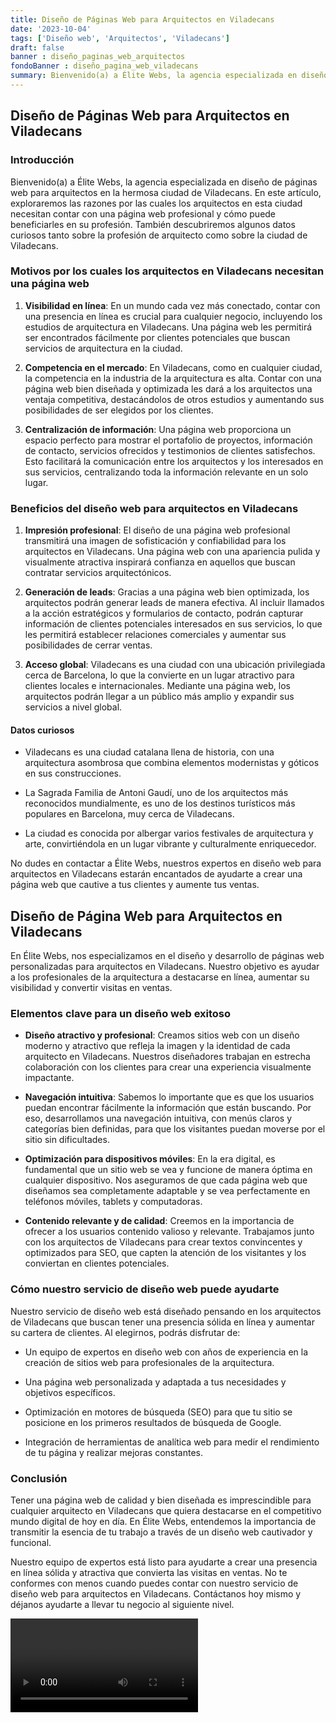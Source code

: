```yaml
---
title: Diseño de Páginas Web para Arquitectos en Viladecans
date: '2023-10-04'
tags: ['Diseño web', 'Arquitectos', 'Viladecans']
draft: false
banner : diseño_paginas_web_arquitectos
fondoBanner : diseño_pagina_web_viladecans
summary: Bienvenido(a) a Élite Webs, la agencia especializada en diseño de páginas web para arquitectos en la hermosa ciudad de Viladecans. En este artículo, exploraremos las razones por las cuales los arquitectos en esta ciudad necesitan contar con una página web profesional y cómo puede beneficiarles en su profesión. También descubriremos algunos datos curiosos tanto sobre la profesión de arquitecto como sobre la ciudad de Viladecans.
---
```


## Diseño de Páginas Web para Arquitectos en Viladecans

### Introducción

Bienvenido(a) a Élite Webs, la agencia especializada en diseño de páginas web para arquitectos en la hermosa ciudad de Viladecans. En este artículo, exploraremos las razones por las cuales los arquitectos en esta ciudad necesitan contar con una página web profesional y cómo puede beneficiarles en su profesión. También descubriremos algunos datos curiosos tanto sobre la profesión de arquitecto como sobre la ciudad de Viladecans.

### Motivos por los cuales los arquitectos en Viladecans necesitan una página web

1. **Visibilidad en línea**: En un mundo cada vez más conectado, contar con una presencia en línea es crucial para cualquier negocio, incluyendo los estudios de arquitectura en Viladecans. Una página web les permitirá ser encontrados fácilmente por clientes potenciales que buscan servicios de arquitectura en la ciudad.

2. **Competencia en el mercado**: En Viladecans, como en cualquier ciudad, la competencia en la industria de la arquitectura es alta. Contar con una página web bien diseñada y optimizada les dará a los arquitectos una ventaja competitiva, destacándolos de otros estudios y aumentando sus posibilidades de ser elegidos por los clientes.

3. **Centralización de información**: Una página web proporciona un espacio perfecto para mostrar el portafolio de proyectos, información de contacto, servicios ofrecidos y testimonios de clientes satisfechos. Esto facilitará la comunicación entre los arquitectos y los interesados en sus servicios, centralizando toda la información relevante en un solo lugar.

### Beneficios del diseño web para arquitectos en Viladecans

1. **Impresión profesional**: El diseño de una página web profesional transmitirá una imagen de sofisticación y confiabilidad para los arquitectos en Viladecans. Una página web con una apariencia pulida y visualmente atractiva inspirará confianza en aquellos que buscan contratar servicios arquitectónicos.

2. **Generación de leads**: Gracias a una página web bien optimizada, los arquitectos podrán generar leads de manera efectiva. Al incluir llamados a la acción estratégicos y formularios de contacto, podrán capturar información de clientes potenciales interesados en sus servicios, lo que les permitirá establecer relaciones comerciales y aumentar sus posibilidades de cerrar ventas.

3. **Acceso global**: Viladecans es una ciudad con una ubicación privilegiada cerca de Barcelona, lo que la convierte en un lugar atractivo para clientes locales e internacionales. Mediante una página web, los arquitectos podrán llegar a un público más amplio y expandir sus servicios a nivel global.

#### Datos curiosos

- Viladecans es una ciudad catalana llena de historia, con una arquitectura asombrosa que combina elementos modernistas y góticos en sus construcciones.

- La Sagrada Familia de Antoni Gaudí, uno de los arquitectos más reconocidos mundialmente, es uno de los destinos turísticos más populares en Barcelona, muy cerca de Viladecans.

- La ciudad es conocida por albergar varios festivales de arquitectura y arte, convirtiéndola en un lugar vibrante y culturalmente enriquecedor.

No dudes en contactar a Élite Webs, nuestros expertos en diseño web para arquitectos en Viladecans estarán encantados de ayudarte a crear una página web que cautive a tus clientes y aumente tus ventas.

<GifSeo />

<Cta />

## Diseño de Página Web para Arquitectos en Viladecans

En Élite Webs, nos especializamos en el diseño y desarrollo de páginas web personalizadas para arquitectos en Viladecans. Nuestro objetivo es ayudar a los profesionales de la arquitectura a destacarse en línea, aumentar su visibilidad y convertir visitas en ventas.

### Elementos clave para un diseño web exitoso

- **Diseño atractivo y profesional**: Creamos sitios web con un diseño moderno y atractivo que refleja la imagen y la identidad de cada arquitecto en Viladecans. Nuestros diseñadores trabajan en estrecha colaboración con los clientes para crear una experiencia visualmente impactante.

- **Navegación intuitiva**: Sabemos lo importante que es que los usuarios puedan encontrar fácilmente la información que están buscando. Por eso, desarrollamos una navegación intuitiva, con menús claros y categorías bien definidas, para que los visitantes puedan moverse por el sitio sin dificultades.

- **Optimización para dispositivos móviles**: En la era digital, es fundamental que un sitio web se vea y funcione de manera óptima en cualquier dispositivo. Nos aseguramos de que cada página web que diseñamos sea completamente adaptable y se vea perfectamente en teléfonos móviles, tablets y computadoras.

- **Contenido relevante y de calidad**: Creemos en la importancia de ofrecer a los usuarios contenido valioso y relevante. Trabajamos junto con los arquitectos de Viladecans para crear textos convincentes y optimizados para SEO, que capten la atención de los visitantes y los conviertan en clientes potenciales.

### Cómo nuestro servicio de diseño web puede ayudarte

Nuestro servicio de diseño web está diseñado pensando en los arquitectos de Viladecans que buscan tener una presencia sólida en línea y aumentar su cartera de clientes. Al elegirnos, podrás disfrutar de:

- Un equipo de expertos en diseño web con años de experiencia en la creación de sitios web para profesionales de la arquitectura.

- Una página web personalizada y adaptada a tus necesidades y objetivos específicos.

- Optimización en motores de búsqueda (SEO) para que tu sitio se posicione en los primeros resultados de búsqueda de Google.

- Integración de herramientas de analítica web para medir el rendimiento de tu página y realizar mejoras constantes.

### Conclusión

Tener una página web de calidad y bien diseñada es imprescindible para cualquier arquitecto en Viladecans que quiera destacarse en el competitivo mundo digital de hoy en día. En Élite Webs, entendemos la importancia de transmitir la esencia de tu trabajo a través de un diseño web cautivador y funcional.

Nuestro equipo de expertos está listo para ayudarte a crear una presencia en línea sólida y atractiva que convierta las visitas en ventas. No te conformes con menos cuando puedes contar con nuestro servicio de diseño web para arquitectos en Viladecans. Contáctanos hoy mismo y déjanos ayudarte a llevar tu negocio al siguiente nivel.

<Video />

<CtaBot job='Arquitectos' city='Viladecans'/>

<Gmaps query='Viladecans+españa+maps' />